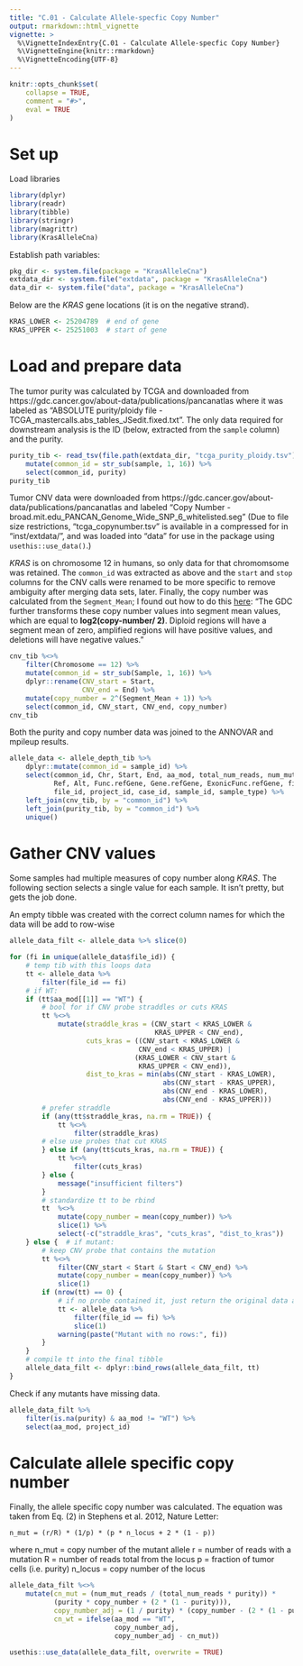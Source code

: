 ```yaml
---
title: "C.01 - Calculate Allele-specfic Copy Number"
output: rmarkdown::html_vignette
vignette: >
  %\VignetteIndexEntry{C.01 - Calculate Allele-specfic Copy Number}
  %\VignetteEngine{knitr::rmarkdown}
  %\VignetteEncoding{UTF-8}
---
```


```r
knitr::opts_chunk$set(
 	collapse = TRUE,
 	comment = "#>",
 	eval = TRUE
)
```

# Set up

Load libraries

```r
library(dplyr)
library(readr)
library(tibble)
library(stringr)
library(magrittr)
library(KrasAlleleCna)
```

Establish path variables:

```r
pkg_dir <- system.file(package = "KrasAlleleCna")
extdata_dir <- system.file("extdata", package = "KrasAlleleCna")
data_dir <- system.file("data", package = "KrasAlleleCna")
```

Below are the *KRAS* gene locations (it is on the negative strand).

```r
KRAS_LOWER <- 25204789  # end of gene
KRAS_UPPER <- 25251003  # start of gene
```


# Load and prepare data

The tumor purity was calculated by TCGA and downloaded from https://gdc.cancer.gov/about-data/publications/pancanatlas where it was labeled as "ABSOLUTE purity/ploidy file - TCGA\_mastercalls.abs\_tables\_JSedit.fixed.txt". The only data required for downstream analysis is the ID (below, extracted from the `sample` column) and the purity.

```r
purity_tib <- read_tsv(file.path(extdata_dir, "tcga_purity_ploidy.tsv")) %>%
    mutate(common_id = str_sub(sample, 1, 16)) %>%
    select(common_id, purity)
purity_tib
```

Tumor CNV data were downloaded from https://gdc.cancer.gov/about-data/publications/pancanatlas and labeled "Copy Number - broad.mit.edu\_PANCAN\_Genome\_Wide\_SNP\_6\_whitelisted.seg" (Due to file size restrictions, "tcga_copynumber.tsv" is available in a compressed for in "inst/extdata/", and was loaded into "data" for use in the package using `usethis::use_data()`.)

*KRAS* is on chromosome 12 in humans, so only data for that chromomsome was retained. The `common_id` was extracted as above and the `start` and `stop` columns for the CNV calls were renamed to be more specific to remove ambiguity after merging data sets, later. Finally, the copy number was calculated from the `Segment_Mean`; I found out how to do this [here](https://docs.gdc.cancer.gov/Data/Bioinformatics_Pipelines/CNV_Pipeline/): "The GDC further transforms these copy number values into segment mean values, which are equal to **log2(copy-number/ 2)**. Diploid regions will have a segment mean of zero, amplified regions will have positive values, and deletions will have negative values."

```r
cnv_tib %<>%
    filter(Chromosome == 12) %>%
    mutate(common_id = str_sub(Sample, 1, 16)) %>%
    dplyr::rename(CNV_start = Start,
                  CNV_end = End) %>%
    mutate(copy_number = 2^(Segment_Mean + 1)) %>%
    select(common_id, CNV_start, CNV_end, copy_number)
cnv_tib
```

Both the purity and copy number data was joined to the ANNOVAR and mpileup results.

```r
allele_data <- allele_depth_tib %>%
    dplyr::mutate(common_id = sample_id) %>%
    select(common_id, Chr, Start, End, aa_mod, total_num_reads, num_mut_reads,
           Ref, Alt, Func.refGene, Gene.refGene, ExonicFunc.refGene, file_name,
           file_id, project_id, case_id, sample_id, sample_type) %>%
    left_join(cnv_tib, by = "common_id") %>%
    left_join(purity_tib, by = "common_id") %>%
    unique()
```


# Gather CNV values

Some samples had multiple measures of copy number along *KRAS*. The following section selects a single value for each sample. It isn't pretty, but gets the job done.

An empty tibble was created with the correct column names for which the data will be add to row-wise

```r
allele_data_filt <- allele_data %>% slice(0)
```

```r
for (fi in unique(allele_data$file_id)) {
    # temp tib with this loops data
    tt <- allele_data %>%
        filter(file_id == fi)
    # if WT:
    if (tt$aa_mod[[1]] == "WT") {
        # bool for if CNV probe straddles or cuts KRAS
        tt %<>%
            mutate(straddle_kras = (CNV_start < KRAS_LOWER &
                                    KRAS_UPPER < CNV_end),
                   cuts_kras = ((CNV_start < KRAS_LOWER &
                                CNV_end < KRAS_UPPER) |
                               (KRAS_LOWER < CNV_start &
                                KRAS_UPPER < CNV_end)),
                   dist_to_kras = min(abs(CNV_start - KRAS_LOWER),
                                      abs(CNV_start - KRAS_UPPER),
                                      abs(CNV_end - KRAS_LOWER),
                                      abs(CNV_end - KRAS_UPPER)))
        # prefer straddle
        if (any(tt$straddle_kras, na.rm = TRUE)) {
            tt %<>%
                filter(straddle_kras)
        # else use probes that cut KRAS
        } else if (any(tt$cuts_kras, na.rm = TRUE)) {
            tt %<>%
                filter(cuts_kras)
        } else {
            message("insufficient filters")
        }
        # standardize tt to be rbind
        tt  %<>%
            mutate(copy_number = mean(copy_number)) %>%
            slice(1) %>%
            select(-c("straddle_kras", "cuts_kras", "dist_to_kras"))
    } else {  # if mutant:
        # keep CNV probe that contains the mutation
        tt %<>%
            filter(CNV_start < Start & Start < CNV_end) %>%
            mutate(copy_number = mean(copy_number)) %>%
            slice(1)
        if (nrow(tt) == 0) {
            # if no probe contained it, just return the original data and warn
            tt <- allele_data %>%
                filter(file_id == fi) %>%
                slice(1)
            warning(paste("Mutant with no rows:", fi))
        }
    }
    # compile tt into the final tibble
    allele_data_filt <- dplyr::bind_rows(allele_data_filt, tt)
}
```

Check if any mutants have missing data.

```r
allele_data_filt %>%
    filter(is.na(purity) & aa_mod != "WT") %>%
    select(aa_mod, project_id)
```


# Calculate allele specific copy number

Finally, the allele specific copy number was calculated. The equation was taken from Eq. (2) in Stephens et al. 2012, Nature Letter: 

    n_mut = (r/R) * (1/p) * (p * n_locus + 2 * (1 - p))

where
    n_mut = copy number of the mutant allele
    r = number of reads with a mutation
    R = number of reads total from the locus
    p = fraction of tumor cells (i.e. purity)
    n_locus = copy number of the locus


```r
allele_data_filt %<>%
    mutate(cn_mut = (num_mut_reads / (total_num_reads * purity)) *
           (purity * copy_number + (2 * (1 - purity))),
           copy_number_adj = (1 / purity) * (copy_number - (2 * (1 - purity))),
           cn_wt = ifelse(aa_mod == "WT",
                          copy_number_adj,
                          copy_number_adj - cn_mut))
```

```r
usethis::use_data(allele_data_filt, overwrite = TRUE)
```
